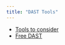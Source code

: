 ```yaml
---
title: "DAST Tools"
---
```



- [Tools to consider](https://www.worldranksolutions.com/7-best-open-source-dast-tools-to-consider/)
- [Free DAST](https://www.g2.com/categories/dynamic-application-security-testing-dast/free)

